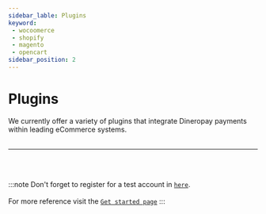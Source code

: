 ```yaml
---
sidebar_lable: Plugins 
keyword: 
 - wocoomerce
 - shopify 
 - magento 
 - opencart
sidebar_position: 2
---
```


# Plugins

We currently offer a variety of plugins that integrate Dineropay payments within leading eCommerce systems.
<br></br>
<circle text="more are coming.." width='190'/>

---



<main>
    <BoxItem title='Woocommerce' src={Woo} link='https://gate.dineropay.com/apis/plugins/WooCommerce%20v3.5+'/>
    <BoxItem title='OpenCart' src={Opencart} link='https://gate.dineropay.com/apis/plugins/OpenCart%20v3.0+'/>
    <BoxItem title='Magento' src={Magento} link='https://gate.dineropay.com/apis/plugins/Magento%20v2.0+'/>
    <BoxItem title='PrestaShop' src={PrestaShop} link='https://gate.dineropay.com/apis/plugins/PrestaShop%20v1.7+'/>
</main>

<br></br>

:::note
Don't forget to register for a test account in [`here`](https://gate.dineropay.com/).<br></br>
For more reference visit the [`Get started page`](../get-started)
:::

